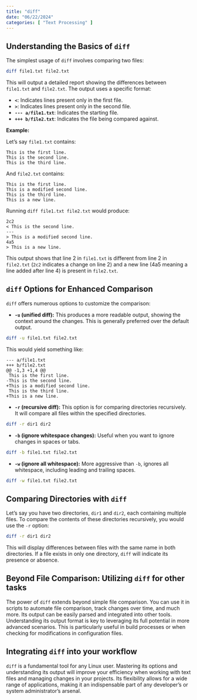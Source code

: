 ```yaml
---
title: "diff"
date: "06/22/2024"
categories: [ "Text Processing" ]
---
```

## Understanding the Basics of `diff`

The simplest usage of `diff` involves comparing two files:

```bash
diff file1.txt file2.txt
```

This will output a detailed report showing the differences between `file1.txt` and `file2.txt`.  The output uses a specific format:

* **`<`**: Indicates lines present only in the first file.
* **`>`**: Indicates lines present only in the second file.
* **`--- a/file1.txt`**: Indicates the starting file.
* **`+++ b/file2.txt`**: Indicates the file being compared against.

**Example:**

Let's say `file1.txt` contains:

```
This is the first line.
This is the second line.
This is the third line.
```

And `file2.txt` contains:

```
This is the first line.
This is a modified second line.
This is the third line.
This is a new line.
```

Running `diff file1.txt file2.txt` would produce:

```
2c2
< This is the second line.
---
> This is a modified second line.
4a5
> This is a new line.
```

This output shows that line 2 in `file1.txt` is different from line 2 in `file2.txt` (`2c2` indicates a change on line 2) and a new line (4a5 meaning a line added after line 4) is present in `file2.txt`.


##  `diff` Options for Enhanced Comparison

`diff` offers numerous options to customize the comparison:

* **`-u` (unified diff):**  This produces a more readable output, showing the context around the changes.  This is generally preferred over the default output.

```bash
diff -u file1.txt file2.txt
```

This would yield something like:

```
--- a/file1.txt
+++ b/file2.txt
@@ -1,3 +1,4 @@
 This is the first line.
-This is the second line.
+This is a modified second line.
 This is the third line.
+This is a new line.
```

* **`-r` (recursive diff):** This option is for comparing directories recursively. It will compare all files within the specified directories.

```bash
diff -r dir1 dir2
```

* **`-b` (ignore whitespace changes):** Useful when you want to ignore changes in spaces or tabs.

```bash
diff -b file1.txt file2.txt
```

* **`-w` (ignore all whitespace):**  More aggressive than `-b`, ignores all whitespace, including leading and trailing spaces.

```bash
diff -w file1.txt file2.txt
```


## Comparing Directories with `diff`

Let's say you have two directories, `dir1` and `dir2`, each containing multiple files. To compare the contents of these directories recursively, you would use the `-r` option:

```bash
diff -r dir1 dir2
```

This will display differences between files with the same name in both directories.  If a file exists in only one directory, `diff` will indicate its presence or absence.


##  Beyond File Comparison: Utilizing `diff` for other tasks

The power of `diff` extends beyond simple file comparison. You can use it in scripts to automate file comparison, track changes over time, and much more. Its output can be easily parsed and integrated into other tools.  Understanding its output format is key to leveraging its full potential in more advanced scenarios.  This is particularly useful in build processes or when checking for modifications in configuration files.


## Integrating `diff` into your workflow

`diff` is a fundamental tool for any Linux user. Mastering its options and understanding its output will improve your efficiency when working with text files and managing changes in your projects. Its flexibility allows for a wide range of applications, making it an indispensable part of any developer's or system administrator's arsenal.

